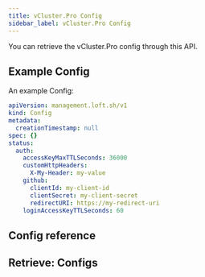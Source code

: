 ```yaml
---
title: vCluster.Pro Config
sidebar_label: vCluster.Pro Config
---
```



You can retrieve the vCluster.Pro config through this API.

## Example Config

An example Config:

```yaml
apiVersion: management.loft.sh/v1
kind: Config
metadata:
  creationTimestamp: null
spec: {}
status:
  auth:
    accessKeyMaxTTLSeconds: 36000
    customHttpHeaders:
      X-My-Header: my-value
    github:
      clientId: my-client-id
      clientSecret: my-client-secret
      redirectURI: https://my-redirect-uri
    loginAccessKeyTTLSeconds: 60
```

## Config reference

<Reference />

## Retrieve: Configs

<Retrieve />
